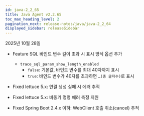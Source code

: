 ```yaml
---
id: java-2_2_65
title: Java Agent v2.2.65
toc_max_heading_level: 2
pagination_next: release-notes/java/java-2_2_64
displayed_sidebar: releaseSidebar
---
```


2025년 10월 28일

- <Status priority='1'>Feature</Status> SQL 바인드 변수 길이 초과 시 표시 방식 옵션 추가

    - `trace_sql_param_show_length_enabled`
        - `false`: 기본값, 바인드 변수를 최대 40자까지 표시
        - `true`: 바인드 변수가 40자를 초과하면 `…(총 글자수)`로 표시

- <Status priority='0'>Fixed</Status> lettuce 5.x: 연결 생성 실패 시 에러 추적

- <Status priority='0'>Fixed</Status> lettuce 5.x: 비동기 명령 에러 측정 지원

- <Status priority='0'>Fixed</Status> Spring Boot 2.4.x 이하: WebClient 호출 취소(cancel) 추적


<DownloadJava ver="2.2.65" />